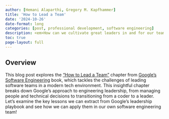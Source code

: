 ```yaml
---
author: [Hemani Alaparthi, Gregory M. Kapfhammer]
title: 'How to Lead a Team'
date: '2024-10-26'
date-format: long
categories: [post, professional development, software engineering]
description: <em>How can we cultivate great leaders in and for our team?</em>
toc: true
page-layout: full
---
```


## Overview

This blog post explores the ["How to Lead a Team"](https://abseil.io/resources/swe-book/html/ch05.html) chapter from [Google's Software Engineering](https://abseil.io/resources/swe-book) book, which tackles the challenges of leading software teams in a modern tech environment. This insightful chapter breaks down Google's approach to engineering leadership, from managing people and technical decisions to transitioning from a coder to a leader. Let's examine the key lessons we can extract from Google's leadership playbook and see how we can apply them in our own software engineering team!